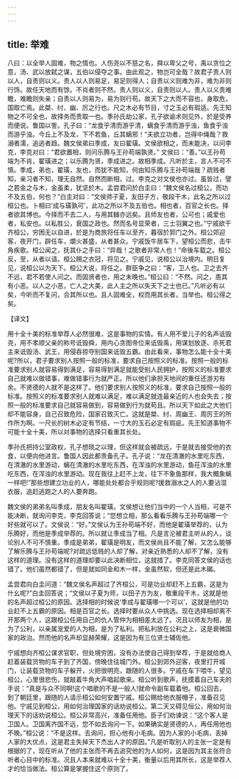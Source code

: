 ```yaml
---
---
---
```

title: 举难
---



八曰：以全举人固难，物之情也。人伤尧以不慈之名，舜以卑父之号，禹以贪位之意，汤、武以放弑之谋，五伯以侵夺之事。由此观之，物岂可全哉？故君子责人则以人，自责则以义。责人以人则易足，易足则得人；自责以义则难为非，难为非则行饰。故任天地而有馀。不肖者则不然。责人则以义，自责则以人。责人以义责难瞻，难瞻则失亲；自责以人则易为，易为则行苟。故天下之大而不容也，身取危，国取亡焉。此桀、纣、幽、厉之行也。尺之木必有节目，寸之玉必有瑕适。先王知物之不可全也，故择务而贵取一也。季孙氏劫公家，孔子欲谕术则见外，於是受养而便说。鲁国以訾。孔子曰：“龙食乎清而游乎清，螭食乎清而游乎浊，鱼食乎浊而游乎浊。今丘上不及龙，下不若鱼，丘其螭邪！”夫欲立功者，岂得中绳哉？救溺者濡，追逃者趋。魏文侯弟曰季成，友曰翟璜。文侯欲相之，而未能决，以问李克，李克对曰：“君欲置相，则问乐腾与王孙苟端孰贤。” 文侯曰：“善。”以王孙苟端为不肖，翟璜进之；以乐腾为贤，季成进之。故相季成。凡听於主，言人不可不慎。季成，弟也，翟璜，友也，而犹不能知，何由知乐腾与王孙苟端哉？疏贱者知，亲习者不知，理无自然。自然而断相，过。李克之对文侯也亦过。虽皆过，譬之若金之与木，金虽柔，犹坚於木。孟尝君问於白圭曰：“魏文侯名过桓公，而功不及五伯，何也？”白圭对曰：“文侯师子夏，友田子方，敬段干木，此名之所以过桓公也。卜相曰‘成与璜孰可’，此功之所以不及五伯也。相也者，百官之长也。择者欲其博也。今择而不去二人，与用其雠亦远矣。且师友也者，公可也；戚爱也者，私安也。以私胜公，衰国之政也。然而名号显荣者，三士羽翼之也。”宁戚欲干齐桓公，穷困无以自进，於是为商旅将任车以至齐，暮宿於郭门之外。桓公郊迎客，夜开门，辟任车，爝火甚盛，从者甚众。宁戚饭牛居车下，望桓公而悲，击牛角疾歌。桓公闻之，抚其仆之手曰：“异哉！之歌者非常人也！”命後车载之。桓公反，至，从者以请。桓公赐之衣冠，将见之。宁戚见，说桓公以治境内。明日复见，说桓公以为天下。桓公大说，将任之。群臣争之曰：“客，卫人也。卫之去齐不远，君不若使人问之。而固贤者也，用之未晚也。”桓公曰：“不然。问之，患其有小恶。以人之小恶，亡人之大美，此人主之所以失天下之士也已。”凡听必有以矣，今听而不复问，合其所以也。且人固难全，权而用其长者，当举也。桓公得之矣。

【译文】

用十全十美的标准举荐人必然很难，这是事物的实情。有人用不爱儿子的名声诋毁尧，用不孝顺父亲的称号诋毁舜，用内心贪图帝位来诋毁禹，用谋划放逐、杀死君主来诋毁汤、武王，用侵吞掠夺别国来诋毁五霸。由此看来，事物怎么能十全十美呢?所以，君子要求别人按照一般的标准，要求自己按照义的标准。按照一般的标准要求别人就容易得到满足，容易得到满足就能受别人民拥护，按照义的标准要求自己就难以做错事，难做错事行为就严正。所以他们承担天地间的重任还游刃有余。不贤德的人就不是这样了。他们要求别人按照义的标准，要求自己按照一般的标准。按照义的标准要求别人就难以满足，难以满足就连最亲近的人也会失去；按照一般的标准要求自己就容易做到，容易做到行为就苟且。所以天下如此之大他们却不能容身，自己召致危险，国家召致灭亡。这就是桀、纣、周幽王、周厉王的所作所为啊。一尺长的树木必定有节结，一寸大的玉石必定有瑕疵。先王知道事物不可能十全十美，所以对事物的选择只看重其长处。

季孙氏把持公室政权，孔子想晓之以理，但这样就会被疏远，于是就去接受他的衣食，以便向他进言。鲁国人因此都责备孔子。孔子说：“龙在清澈的水里吃东西，在清澈的水里游动，螭在清澈的水里吃东西，在浑浊的水里游动，鱼茌浑浊的水里吃东西，在浑浊的水里游动。现在我往上赶不上龙，往下不象鱼那样，我大概象螭一样吧!”那些想建立功业的人，哪能处处都合乎规则呢?援救溺水之人的人要沾湿衣服，追赶逃跑之人的人要奔跑。

魏文侯的弟弟名叫季成，朋友名叫翟璜。文侯想让他们当中的一个人当相，可是不能决断，就询问李克，李克回答说；“您想立相，那么看看乐腾与王孙苟端哪一个好些就可以了。文侯说：“好。”文侯认为王孙苟端不好，而他是翟璜举荐的，认为乐腾好，而他是季成举荐的。所以就让季成当了相。凡是言沦被君主听从的人，谈论别人不可不慎重。季成是弟弟，翟璜是明友，而文侯尚且不能了解，又怎么能够了解乐腾与王孙苟端呢?对疏远低贱的人却了解，对亲近熟悉的人却不了解，没有这样的道理。没有这样的道理却要以此决断相位，这就措了。李克同答文侯的话也错了。他们虽然都错了，但是就如同金和木一样，金虽然软，但还是此木碣。

孟尝君向白圭问道：“魏文侯名声超过了齐桓公，可是功业却赶不上五霸，这是为什幺呢?”白圭回答说；“文侯以子夏为师，以田子方为友，敬重段干木，这就是他的名声超过桓公的原因。选择相的时候说‘季成与翟璜哪一个可以’，这就是他的功业赶不上五霸的原因。相是百官之长。选择时要从众人中挑选。现在选择相却离不开那两个人，这跟桓公任用自己的仇人管仲为相相差太远了。况且以师友为相，是为了公利，以亲属宠爱的人为相，是为了私利。把私利放在公利之上，这是衰微国家的政治。然而他的名声却显赫荣耀，这是因为有三位贤士辅佐他。

宁戚想向齐桓公谋求官职，但处境穷困，没有办法使自己得到举荐，于是就给商人赶着装载货物的车子到了齐国，傍晚住往城门外。桓公到郊外迎客，夜里打开城门，让装载货物的车子躲开，火把很明亮，跟随的人很多。宁戚在车下喂牛，望见桓公，心里很悲伤，就敲着牛角大声唱起歌来。桓公听到歌声，抚摸着自己车夫的手说：“真是与众不同啊!这个唱歌的不是一般人!就命令副车载着他。桓公回去，到了朝廷里，跟随的人请示桓公如何安置宁戚。桓公赐给他衣服帽子，准备召见他。宁戚见到桓公，用如何治理国家的话劝说桓公。第二天又碍见恒公，用如何治理天下的话劝说桓公。桓公非常高兴，准备任用他。臣子们劝谏说：“这个客人是卫国人。卫国离齐国不远，您不如去询问一下。如果确实是贤德的人，再任用他也不晚。”桓公说：“不是这样。去询问，担心他有小毛病。因为人家的小毛病，丢掉人家的大优点，这是君主失掉天下杰出人才的原因。”凡是听取别人的主张一定是有根据的了，现在听从了他的主张而不再去追究他的为人如何，这是因为其主张符合听者心目中的标准。况且人本来就难以十全十美，衡量以后用其所长，这是举荐人才的恰当做法。桓公算是掌握住这个原则了。